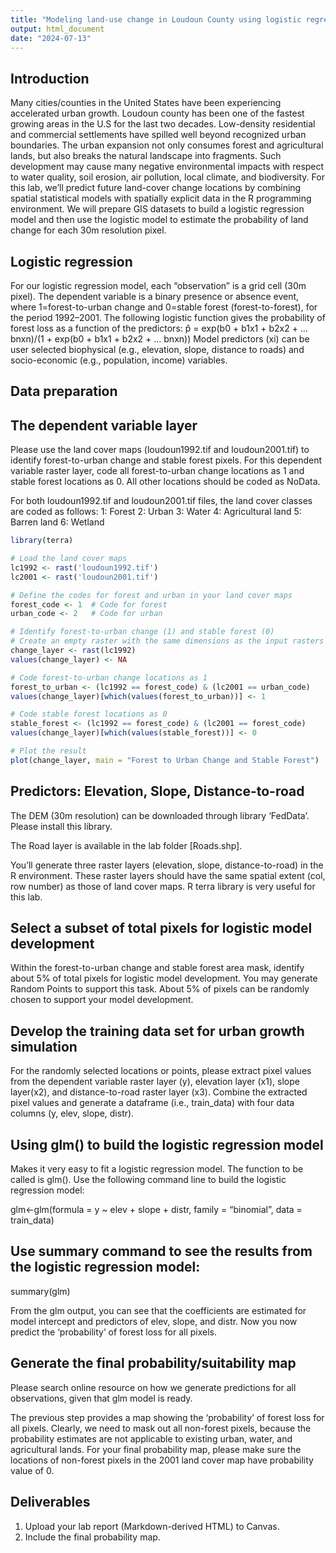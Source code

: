 ```yaml
---
title: "Modeling land-use change in Loudoun County using logistic regression"
output: html_document
date: "2024-07-13"
---
```

## Introduction 
Many cities/counties in the United States have been experiencing accelerated urban growth. Loudoun county has been one of the fastest growing areas in the U.S for the last two decades. Low-density residential and commercial settlements have spilled well beyond recognized urban boundaries. The urban expansion not only consumes forest and agricultural lands, but also breaks the natural landscape into fragments. Such development may cause many negative environmental impacts with respect to water quality, soil erosion, air pollution, local climate, and biodiversity.
For this lab, we’ll predict future land-cover change locations by combining spatial statistical models with spatially explicit data in the R programming environment. We will prepare GIS datasets to build a logistic regression model and then use the logistic model to estimate the probability of land change for each 30m resolution pixel. 
                 
## Logistic regression
For our logistic regression model, each “observation” is a grid cell (30m pixel). The dependent variable is a binary presence or absence event, where 1=forest-to-urban change and 0=stable forest (forest-to-forest), for the period 1992–2001. The following logistic function gives the probability of forest loss as a function of the predictors:
        p̂ = exp(b0 + b1x1 + b2x2 + ... bnxn)/(1 + exp(b0 + b1x1 + b2x2 + ... bnxn))
Model predictors (xi) can be user selected biophysical (e.g., elevation, slope, distance to roads) and socio-economic (e.g., population, income) variables. 

## Data preparation 
## The dependent variable layer
Please use the land cover maps (loudoun1992.tif and loudoun2001.tif) to identify forest-to-urban change and stable forest pixels. For this dependent variable raster layer, code all forest-to-urban change locations as 1 and stable forest locations as 0. All other locations should be coded as NoData.

For both loudoun1992.tif and loudoun2001.tif files, the land cover classes are coded as follows:
1: Forest
2: Urban
3: Water
4: Agricultural land
5: Barren land
6: Wetland


```r
library(terra)

# Load the land cover maps
lc1992 <- rast('loudoun1992.tif')
lc2001 <- rast('loudoun2001.tif')

# Define the codes for forest and urban in your land cover maps
forest_code <- 1  # Code for forest
urban_code <- 2   # Code for urban

# Identify forest-to-urban change (1) and stable forest (0)
# Create an empty raster with the same dimensions as the input rasters
change_layer <- rast(lc1992)
values(change_layer) <- NA

# Code forest-to-urban change locations as 1
forest_to_urban <- (lc1992 == forest_code) & (lc2001 == urban_code)
values(change_layer)[which(values(forest_to_urban))] <- 1

# Code stable forest locations as 0
stable_forest <- (lc1992 == forest_code) & (lc2001 == forest_code)
values(change_layer)[which(values(stable_forest))] <- 0

# Plot the result
plot(change_layer, main = "Forest to Urban Change and Stable Forest")
```
## Predictors: Elevation, Slope, Distance-to-road
The DEM (30m resolution) can be downloaded through library 'FedData'. Please install this library. 

The Road layer is available in the lab folder [Roads.shp]. 

You’ll generate three raster layers (elevation, slope, distance-to-road) in the R environment. These raster layers should have the same spatial extent (col, row number) as those of land cover maps. R terra library is very useful for this lab. 


## Select a subset of total pixels for logistic model development 
Within the forest-to-urban change and stable forest area mask, identify about 5% of total pixels for logistic model development. You may generate Random Points to support this task. About 5% of pixels can be randomly chosen to support your model development. 

## Develop the training data set for urban growth simulation
For the randomly selected locations or points, please extract pixel values from the dependent variable raster layer (y), elevation layer (x1), slope layer(x2), and distance-to-road raster layer (x3).  Combine the extracted pixel values and generate a dataframe (i.e., train_data) with four data columns (y, elev, slope, distr). 

## Using glm() to build the logistic regression model 
Makes it very easy to fit a logistic regression model. The function to be called is glm(). Use the following command line to build the logistic regression model:

glm<-glm(formula = y ~ elev + slope + distr, family = "binomial",  data = train_data)

## Use summary command to see the results from the logistic regression model:
summary(glm)

From the glm output, you can see that the coefficients are estimated for model intercept and predictors of elev, slope, and distr. Now you now predict the ‘probability’ of forest loss for all pixels. 


## Generate the final probability/suitability map 
Please search online resource on how we generate predictions for all observations, given that glm model is ready. 

The previous step provides a map showing the ‘probability’ of forest loss for all pixels. Clearly, we need to mask out all non-forest pixels, because the probability estimates are not applicable to existing urban, water, and agricultural lands. For your final probability map, please make sure the locations of non-forest pixels in the 2001 land cover map have probability value of 0. 


## Deliverables
1. Upload your lab report (Markdown-derived HTML) to Canvas.
2. Include the final probability map.





